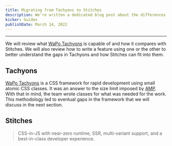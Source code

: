 ```yaml
---
title: Migrating from Tachyons to Stitches
description: We're written a dedicated blog post about the differences between Tachyons and Stitches.
kicker: Guides
publishDate: March 14, 2022
---
```


---

We will review what [WaPo Tachyons](https://tachyons.preview.now.washingtonpost.com/tachyons) is capable of and how it compares with Stitches. We will also review how to write a feature using one or the other to better understand the gaps in Tachyons and how Stitches can fit into them.

## Tachyons

[WaPo Tachyons](https://tachyons.preview.now.washingtonpost.com/tachyons) is a CSS framework for rapid development using small atomic CSS classes. It was an answer to the size limit imposed by [AMP](https://amp.dev/documentation/guides-and-tutorials/develop/style_and_layout/style_pages/?format=websites). With that in mind, the team wrote classes for what was needed for the work. This methodology led to eventual gaps in the framework that we will discuss in the next section.

## Stitches

> CSS-in-JS with near-zero runtime, SSR, multi-variant support, and a best-in-class developer experience.
